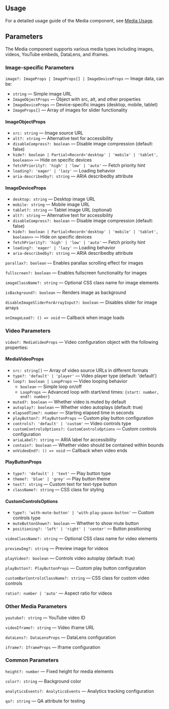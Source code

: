 

<Meta of={MediaStories} />
<StoryTemplate>

## Usage

For a detailed usage guide of the Media component, see [Media Usage](https://github.com/gravity-ui/page-constructor/blob/main/memory-bank/usage/media.md).

## Parameters

The Media component supports various media types including images, videos, YouTube embeds, DataLens, and iframes.

### Image-specific Parameters

`image?: ImageProps | ImageProps[] | ImageDeviceProps` — Image data, can be:
- `string` — Simple image URL
- `ImageObjectProps` — Object with src, alt, and other properties
- `ImageDeviceProps` — Device-specific images (desktop, mobile, tablet)
- `ImageProps[]` — Array of images for slider functionality

#### ImageObjectProps
- `src: string` — Image source URL
- `alt?: string` — Alternative text for accessibility
- `disableCompress?: boolean` — Disable image compression (default: false)
- `hide?: boolean | Partial<Record<'desktop' | 'mobile' | 'tablet', boolean>>` — Hide on specific devices
- `fetchPriority?: 'high' | 'low' | 'auto'` — Fetch priority hint
- `loading?: 'eager' | 'lazy'` — Loading behavior
- `aria-describedby?: string` — ARIA describedby attribute

#### ImageDeviceProps
- `desktop: string` — Desktop image URL
- `mobile: string` — Mobile image URL
- `tablet?: string` — Tablet image URL (optional)
- `alt?: string` — Alternative text for accessibility
- `disableCompress?: boolean` — Disable image compression (default: false)
- `hide?: boolean | Partial<Record<'desktop' | 'mobile' | 'tablet', boolean>>` — Hide on specific devices
- `fetchPriority?: 'high' | 'low' | 'auto'` — Fetch priority hint
- `loading?: 'eager' | 'lazy'` — Loading behavior
- `aria-describedby?: string` — ARIA describedby attribute

`parallax?: boolean` — Enables parallax scrolling effect for images

`fullscreen?: boolean` — Enables fullscreen functionality for images

`imageClassName?: string` — Optional CSS class name for image elements

`isBackground?: boolean` — Renders image as background

`disableImageSliderForArrayInput?: boolean` — Disables slider for image arrays

`onImageLoad?: () => void` — Callback when image loads

### Video Parameters

`video?: MediaVideoProps` — Video configuration object with the following properties:

#### MediaVideoProps
- `src: string[]` — Array of video source URLs in different formats
- `type?: 'default' | 'player'` — Video player type (default: 'default')
- `loop?: boolean | LoopProps` — Video looping behavior
  - `boolean` — Simple loop on/off
  - `LoopProps` — Advanced loop with start/end times: `{start: number, end?: number}`
- `muted?: boolean` — Whether video is muted by default
- `autoplay?: boolean` — Whether video autoplays (default: true)
- `elapsedTime?: number` — Starting elapsed time in seconds
- `playButton?: PlayButtonProps` — Custom play button configuration
- `controls?: 'default' | 'custom'` — Video controls type
- `customControlsOptions?: CustomControlsOptions` — Custom controls configuration
- `ariaLabel?: string` — ARIA label for accessibility
- `contain?: boolean` — Whether video should be contained within bounds
- `onVideoEnd?: () => void` — Callback when video ends

#### PlayButtonProps
- `type?: 'default' | 'text'` — Play button type
- `theme?: 'blue' | 'grey'` — Play button theme
- `text?: string` — Custom text for text-type button
- `className?: string` — CSS class for styling

#### CustomControlsOptions
- `type?: 'with-mute-button' | 'with-play-pause-button'` — Custom controls type
- `muteButtonShown?: boolean` — Whether to show mute button
- `positioning?: 'left' | 'right' | 'center'` — Button positioning

`videoClassName?: string` — Optional CSS class name for video elements

`previewImg?: string` — Preview image for videos

`playVideo?: boolean` — Controls video autoplay (default: true)

`playButton?: PlayButtonProps` — Custom play button configuration

`customBarControlsClassName?: string` — CSS class for custom video controls

`ratio?: number | 'auto'` — Aspect ratio for videos

### Other Media Parameters

`youtube?: string` — YouTube video ID

`videoIframe?: string` — Video iframe URL

`dataLens?: DataLensProps` — DataLens configuration

`iframe?: IframeProps` — Iframe configuration

### Common Parameters

`height?: number` — Fixed height for media elements

`color?: string` — Background color

`analyticsEvents?: AnalyticsEvents` — Analytics tracking configuration

`qa?: string` — QA attribute for testing

</StoryTemplate>
